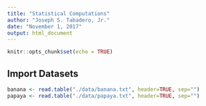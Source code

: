 ```yaml
---
title: "Statistical Computations"
author: "Joseph S. Tabadero, Jr."
date: "November 1, 2017"
output: html_document
---
```


```r
knitr::opts_chunk$set(echo = TRUE)
```

## Import Datasets

```r
banana <- read.table("./data/banana.txt", header=TRUE, sep="")
papaya <- read.table("./data/papaya.txt", header=TRUE, sep="")
```

